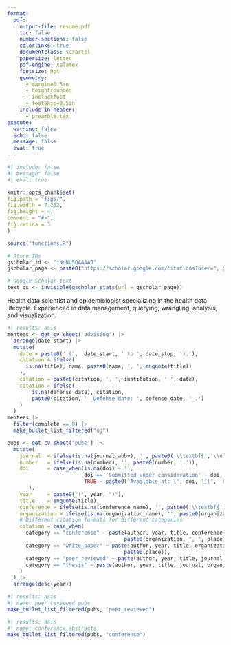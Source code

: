 ```yaml
---
format:
  pdf:
    output-file: resume.pdf
    toc: false
    number-sections: false
    colorlinks: true
    documentclass: scrartcl
    papersize: letter
    pdf-engine: xelatex
    fontsize: 9pt
    geometry:
      - margin=0.5in
      - heightrounded
      - includefoot
      - footskip=0.5in
    include-in-header:
      - preamble.tex
execute:
  warning: false
  echo: false
  message: false
  eval: true
---
```


```r
#| include: false
#| message: false
#| eval: true

knitr::opts_chunk$set(
fig.path = "figs/",
fig.width = 7.252,
fig.height = 4,
comment = "#>",
fig.retina = 3
)

source("functions.R")

# Store IDs
gscholar_id <- "iNdNU5QAAAAJ"
gscholar_page <- paste0("https://scholar.google.com/citations?user=", gscholar_id)

# Google Scholar text
text_gs <- invisible(gscholar_stats(url = gscholar_page))
```

\begin{center}
\huge{\uline{\textbf{Darwin Del Castillo, MD, MPH}}} \\
\vspace{2.5pt}
\begin{minipage}[c]{0.28\textwidth}
\centering \textbf{LinkedIn:} \href{https://www.linkedin.com/in/darwin-del-castillo/}{darwin-del-castillo}
\end{minipage}
\begin{minipage}[c]{0.28\textwidth}
\centering \textbf{Email:} \href{mailto:ddelcastillo.f@gmail.com}{ddelcastillo.f@gmail.com}
\end{minipage}
\begin{minipage}[c]{0.28\textwidth}
\centering \textbf{GitHub:} \href{https://github.com/ddelcastillof}{github.com/ddelcastillof}
\end{minipage}
\vspace{-2.5pt}
\end{center}

\section*{Education}
\vspace{-1.5em}
\textcolor{gray}{\rule{\textwidth}{0.5pt}}
\begin{longtable}{p{14cm}>{\raggedleft\arraybackslash}p{4cm}}

\textbf{Master of Public Health (MPH) – Epidemiology} & \textbf{Sep 2023 – Jun 2025} \\
\textsc{University of Washington} & \textsc{Seattle - USA} \\

&\\

\textbf{Medical Doctor (MD)} & \textbf{Mar 2014 – Dec 2020} \\
\textsc{Universidad Nacional Mayor de San Marcos} & \textsc{Lima - Peru} \\
\end{longtable}

\section*{Skills}
\vspace{-1.5em}
\textcolor{gray}{\rule{\textwidth}{0.5pt}}
Health data scientist and epidemiologist specializing in the health data lifecycle. Experienced in data management, querying, wrangling, analysis, and visualization.
\begin{minipage}[c]{0.70\textwidth}
\vspace{1pt}
\begin{itemize}
\item \textbf{Programming:} SQL (MySQL), Python, R, Stata
\item \textbf{Cloud Computing:} HPC (Slurm), Linux environments (bash)
\item \textbf{Tools:} VS Code, Jupyter, Quarto, Markdown, \LaTeX, Shiny (R), REDCap
\item \textbf{Version control:} Git (GitHub, Bitbucket)
\item \textbf{Libraries and packages:} tidyverse, ggplot2, lme4, survival, geepack, gam, lavaan, sf, rJAGS, rstan, meta/metafor, Pandas, NumPy, Matplotlib, MR-BRT (GBD Study estimation)
\end{itemize}
\end{minipage}
\begin{minipage}[c]{0.30\textwidth}
\begin{itemize}
\item Fluency in English \& Spanish
\item Teamwork \& collaboration
\item Problem solving
\item Science communication
\item Mentorship
\end{itemize}
\end{minipage}

\section*{Professional Experience}
\vspace{-1.5em}
\textcolor{gray}{\rule{\textwidth}{0.5pt}}

\begin{longtable}{p{14cm}>{\raggedleft\arraybackslash}p{4cm}}

\textbf{Graduate Research Assistant} & \textbf{Jul 2024 – Jun 2025} \\
\textsc{Institute for Health Metrics and Evaluation} & \textsc{Seattle - USA} \\
\multicolumn{2}{p{18cm}}{%
\begin{itemize}
  \item Developed hyperparameters for a Bayesian hierarchical meta‑regression model to estimate prevalence, incidence, and clinical outcomes of lower‑respiratory‑tract infections across 80 countries.
  \item Produced a global map of study locations using GBD 2023 georeference data to visualize geographic coverage and data gaps, informing meta-analysis data sources.
  \item Executed a Gibbs sampler with data-driven priors to estimate the overlap among inclusion health populations in 22 high-income countries to compute population-attributable fractions and standardized mortality ratios.
\end{itemize}
} \\
\\
\textbf{Graduate Research Assistant} & \textbf{Jun 2024 – Mar 2025} \\
\textsc{Department of Global Health – University of Washington} & \textsc{Seattle - USA} \\
\multicolumn{2}{p{18cm}}{%
\begin{itemize} 
  \item Designed the study protocol and coordinated a mixed-methods evaluation of implementation strategies for pediatric burn care across >10 low-resource Peruvian hospitals.
  \item Co-developed communication strategies with 2 stakeholder organizations to translate complex findings for healthcare policymakers.
  \item Conducted a systematic review to assess mental health policy implementation indicators in low-and middle-income countries as part of a consultancy for an international NGO.
\end{itemize}
} \\
\\
\textbf{Graduate Research Assistant}  & \textbf{Sep 2023 – Mar 2024} \\
\textsc{Health Population Research Center – University of Washington} & \textsc{Seattle - USA} \\
\multicolumn{2}{p{18cm}}{%
\begin{itemize} 
  \item Maintained and stored sociodemographic and utilization data as part of a clinical trial post-assessment survey using electronic data capture platforms.
  \item Translated IRB submission materials from Spanish to English for the Alzheimer’s Disease Research Center.
  \item Summarized engagement and outreach data into visualization tools and descriptive tables, enabling program managers to make adjustments to recruitment strategies.
\end{itemize}
} \\
\\
\textbf{Real-World Evidence Consultant} & \textbf{Jan 2023 – Jan 2024} \\
\textsc{Health Technology Assessment and Research Institute} & \textsc{Lima – Peru}\\
\multicolumn{2}{p{18cm}}{%
\begin{itemize}
 \item Integrated surveillance and clinical data from 80 Peruvian hospitals into statistical burden models to support national health technology assessment and prioritization processes.
  \item Conducted budget impact and cost-effectiveness models that prioritized oncological interventions worth \$1 M+.
  \item Synthesized findings into executive reports aimed at policymakers and partners, guiding reimbursement policy for Peru's Social Security System.
\end{itemize}
} \\
\newpage
\textbf{Research Assistant} & \textbf{Mar 2019 – Aug 2023}\\
\textsc{CRONICAS Center of Excellence in Chronic Diseases} & \textsc{Lima – Peru}\\
\multicolumn{2}{p{18cm}}{%
\begin{itemize}
  \item Coordinated 2 workshops per site with community health workers in 3 Peruvian regions to co-design a mobile application for early detection of cognitive impairment and dementia.
  \item Analyzed longitudinal data to support research grant proposals in noncommunicable disease epidemiology by conducting preliminary data analysis on clinical, demographic, and biological biomarkers.
  \item Co-authored 5 scientific manuscripts, which included longitudinal data analyses and machine learning models.
\end{itemize}
} \\
\end{longtable}

\section*{Additional Education}
\vspace{-1.5em}
\textcolor{gray}{\rule{\textwidth}{0.5pt}}

\begin{longtable}{p{14cm}>{\raggedleft\arraybackslash}p{4cm}}
\textbf{Professional Certificate in Clinical Research} & \textbf{Sep 2021 – Apr 2022} \\
\textsc{Universidad Peruana Cayetano Heredia} & \textsc{Lima - Peru} \\
\end{longtable}

\section*{Teaching Professional Activities}
\vspace{-1.5em}
\textcolor{gray}{\rule{\textwidth}{0.5pt}}
\subsection{Teaching}
\vspace{-1em}
\begin{longtable}{>{\raggedright\arraybackslash}p{14cm}>{\raggedleft\arraybackslash}p{4cm}}
\textbf{Lecturer} & \textbf{Mar 2025 – Current} \\
\textsc{School of Medicine – Universidad Científica del Sur} & \textsc{Lima – Peru} \\
\multicolumn{2}{p{18cm}}{%
\textsc{Introduction to Epidemiology:} I teach three sections of \textasciitilde 15 fourth-year medical students each, focusing on basic clinical epidemiology concepts, including study designs, bias identification, \& basic epidemiological surveillance concepts.
} \\
\\
\textbf{Teaching Assistant} & \textbf{Mar 2024 – Jun 2024} \\
\textsc{College of Arts \& Sciences – University of Washington} & \textsc{Seattle – USA} \\
\multicolumn{2}{p{18cm}}{%
\textsc{Introduction to Molecular and Cellular Biology:} Led two laboratory practice sessions with \textasciitilde 25 undergraduate students each, covering fundamental molecular and cellular biology experiments.
} \\
\end{longtable}
\vspace{-0.75em}
\subsection{Mentoring}
\vspace{-0.75em}
\subsubsection{Undergraduate thesis}
\vspace{-0.75em}
```r
#| results: asis
mentees <- get_cv_sheet('advising') |>
  arrange(date_start) |> 
  mutate(
    date = paste0(' (',  date_start, ' to ', date_stop, ').'),
    citation = ifelse(
      is.na(title), name, paste0(name, ', ', enquote(title))
    ),
    citation = paste0(citation, ', ', institution, ' ', date), 
    citation = ifelse(
        is.na(defense_date), citation, 
        paste0(citation, ' _Defense date: ', defense_date, '_.')
    )
  )
mentees |> 
  filter(complete == 0) |>
  make_bullet_list_filtered("ug")
```

\section*{Licensure and certification}
\vspace{-1.5em}
\textcolor{darkgray}{\rule{\textwidth}{0.5pt}}
\begin{longtable}{>{\raggedright\arraybackslash}p{1.5cm} p{16.5cm}}
\textbf{2024} & National Registry of Investigators, RENACYT-CONCYTEC, Investigator Level VII (P0160977) \\
\textbf{2023} & CITI Program, Good Clinical Practice and ICH, Credential ID 65079238 \\
\textbf{2023} & CITI Program, Human Subjects Learners, Credential ID 65079240 \\
\textbf{2023} & CITI Program, Biomedical Responsible Conduct of Research, Credential ID 65079239 \\
\textbf{2021} & Peruvian College of Physicians, Membership No. 94534 \\
\end{longtable}

\section*{Publications \hspace{0.75cm} ORCID: 0000-0002-8609-0312}
\vspace{-1.5em}
\textcolor{gray}{\rule{\textwidth}{0.5pt}}
\subsection{Peer-reviewed publications}
```r
pubs <- get_cv_sheet('pubs') |>
  mutate(
    journal  = ifelse(is.na(journal_abbv), '', paste0('\\textbf{','\\uline{', journal_abbv, '}','}')),
    number   = ifelse(is.na(number), '', paste0(number, '.')),
    doi      = case_when(is.na(doi) ~ '',
                         doi == 'Submitted under consideration' ~ doi,
                         TRUE ~ paste0('Available at: [', doi, '](', 'https://doi.org/', doi, ')')
       ),
    year     = paste0("(", year, ")"),
    title    = enquote(title),
    conference = ifelse(is.na(conference_name), '', paste0('\\textbf{','\\uline{', conference_name, '}','}')),
    organization = ifelse(is.na(organization_name), '', paste0(organization_name, '.')),
    # Different citation formats for different categories
    citation = case_when(
      category == "conference" ~ paste(author, year, title, conference, 
                                      paste0(organization, ", ", place)),
      category == "white_paper" ~ paste(author, year, title, organization_name, 
                                      paste0(place)),
      category == "peer_reviewed" ~ paste(author, year, title, journal, number, doi),
      category == "thesis" ~ paste(author, year, title, journal, organization)
    )
  ) |> 
  arrange(desc(year))
```

```r
#| results: asis
#| name: peer reviewed pubs
make_bullet_list_filtered(pubs, "peer_reviewed")
```

\subsection{Conference abstracts}
```r
#| results: asis
#| name: conference abstracts
make_bullet_list_filtered(pubs, "conference")
```